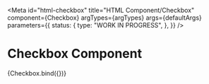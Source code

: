 <!-- @license CC0-1.0 -->


<Meta
  id="html-checkbox"
  title="HTML Component/Checkbox"
  component={Checkbox}
  argTypes={argTypes}
  args={defaultArgs}
  parameters={{
    status: {
      type: "WORK IN PROGRESS",
    },
  }}
/>

# Checkbox Component

<Canvas>
  <Story name="Default" args={exampleArgs}>
    {Checkbox.bind({})}
  </Story>
</Canvas>

<ArgsTable story="Default" />
